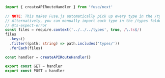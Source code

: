 ```ts
import { createAPIRouteHandler } from 'fuse/next'
 
// NOTE: This makes Fuse.js automatically pick up every type in the /types folder
// Alternatively, you can manually import each type in the /types folder and remove this snippet
// @ts-expect-error
const files = require.context('../../../types', true, /\.ts$/)
files
  .keys()
  .filter((path: string) => path.includes('types/'))
  .forEach(files)
 
const handler = createAPIRouteHandler()
 
export const GET = handler
export const POST = handler
```
